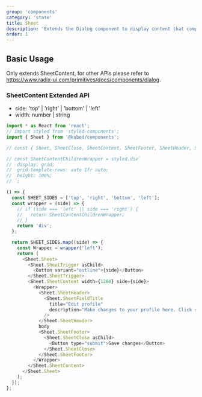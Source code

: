```yaml
---
group: 'components'
category: 'state'
title: Sheet
description: 'Extends the Dialog component to display content that complements the main content of the screen.'
order: 1
---
```


## Basic Usage

Only extends SheetContent, for other APIs please refer to https://www.radix-ui.com/primitives/docs/components/dialog.

### SheetContent Extended API

- side: 'top' | 'right' | 'bottom' | 'left'
- width: number | string

```js live=true
import * as React from 'react';
// import styled from 'styled-components';
import { Sheet } from '@kubed/components';

// const { Sheet, SheetClose, SheetContent, SheetFooter, SheetHeader, SheetTrigger, SheetFieldTitle } = Sheets;

// const SheetContentChildrenWrapper = styled.div`
//  display: grid;
//  grid-template-rows: auto 1fr auto;
//  height: 100%;
// `;

() => {
  const SHEET_SIDES = ['top', 'right', 'bottom', 'left'];
  const wrapper = (side) => {
    // if (side === 'left' || side === 'right') {
    //   return SheetContentChildrenWrapper;
    // }
    return 'div';
  };

  return SHEET_SIDES.map((side) => {
    const Wrapper = wrapper('left');
    return (
      <Sheet.Sheet>
        <Sheet.SheetTrigger asChild>
          <Button variant="outline">{side}</Button>
        </Sheet.SheetTrigger>
        <Sheet.SheetContent width={1200} side={side}>
          <Wrapper>
            <Sheet.SheetHeader>
              <Sheet.SheetFieldTitle
                title="Edit profile"
                description="Make changes to your profile here. Click save when you are done."
              />
            </Sheet.SheetHeader>
            body
            <Sheet.SheetFooter>
              <Sheet.SheetClose asChild>
                <Button type="submit">Save changes</Button>
              </Sheet.SheetClose>
            </Sheet.SheetFooter>
          </Wrapper>
        </Sheet.SheetContent>
      </Sheet.Sheet>
    );
  });
};
```
